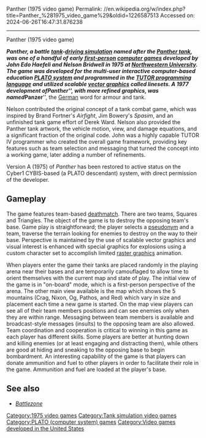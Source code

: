 Panther (1975 video game)
Permalink: //en.wikipedia.org/w/index.php?title=Panther_%281975_video_game%29&oldid=1226587513
Accessed on: 2024-06-26T16:47:31.876238



------
Panther (1975 video game)
{{No references|date=February 2016}}
{{short description|none}}
{{Infobox VG
|title = Panther
|image = <!-- Commented out because image was deleted: [[Image:Panther DeadTank.png]] -->
|caption = Panther Game Screen
|designer = John Edo Haefeli
|released = 1975
|platforms = [[PLATO System]]
|genre = [[Vehicle simulation game]]
|modes = Team play
}}

'''''Panther''''', a battle [[tank]]-[[vehicle simulation game|driving simulation]] named after the [[Panther tank]], was one of a handful of early [[first person (video games)|first-person]] [[computer game]]s developed by John Edo Haefeli and Nelson Bridwell in 1975 at [[Northwestern University]]. The game was developed for the multi-user interactive computer-based education [[PLATO system]] and programmed in the [[TUTOR (programming language)|TUTOR programming language]] and utilized scalable [[vector graphics]] called linesets. A 1977 development of ''Panther'', with more refined graphics, was named '''''Panzer''''', the [[German language|German]] word for armour and tank.

Nelson contributed the original concept of a tank combat game, which was inspired by Brand Fortner's ''Airfight'', Jim Bowery's ''Spasim'', and an unfinished tank game effort of Derek Ward. Nelson also provided the Panther tank artwork, the vehicle motion, view, and damage equations, and a significant fraction of the original code. John was a highly capable TUTOR IV programmer who created the overall game framework, providing key features such as team selection and messaging that turned the concept into a working game, later adding a number of refinements.

Version A (1975) of ''Panther'' has been restored to active status on the Cyber1 CYBIS-based (a PLATO descendant) system, with direct permission of the developer.

==Gameplay==
The game features team-based [[deathmatch (gaming)|deathmatch]]. There are two teams, Squares and Triangles. The object of the game is to destroy the opposing team's base. Game play is straightforward; the player selects a [[pseudonym]] and a team, traverse the terrain looking for enemies to destroy on the way to their base. Perspective is maintained by the use of scalable vector graphics and visual interest is enhanced with special graphics for explosions using a custom character set to accomplish limited [[raster graphics]] animation.

When players enter the game their tanks are placed randomly in the playing arena near their bases and are temporarily camouflaged to allow time to orient themselves with the current map and state of play. The initial view of the game is in "on-board" mode, which is a first-person perspective of the arena. The other main view available is the map which shows the 5 mountains (Crag, Nixon, Og, Pathos, and Red) which vary in size and placement each time a new game is started. On the map view players can see all of their team members positions and can see enemies only when they are within range. Messaging between team members is available and broadcast-style messages (insults) to the opposing team are also allowed. Team coordination and cooperation is critical to winning in this game as each player has different skills. Some players are better at hunting down and killing enemies (or at least engaging and distracting them), while others are good at hiding and sneaking to the opposing base to begin bombardment. An interesting capability of the game is that players can donate ammunition and fuel to other players in order to facilitate their role in the game. Ammunition and fuel are loaded at the player's base.

==See also==
* ''[[Battlezone (1980 video game)|Battlezone]]''

[[Category:1975 video games]]
[[Category:Tank simulation video games]]
[[Category:PLATO (computer system) games]]
[[Category:Video games developed in the United States]]